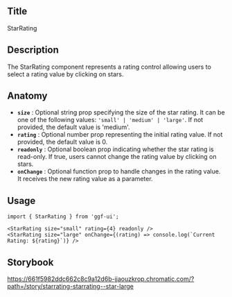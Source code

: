 ## Title

StarRating

## Description

The StarRating component represents a rating control allowing users to select a rating value by clicking on stars.

## Anatomy

- **`size`** : Optional string prop specifying the size of the star rating. It can be one of the following values: `'small' | 'medium' | 'large'`. If not provided, the default value is 'medium'.
- **`rating`** : Optional number prop representing the initial rating value. If not provided, the default value is 0.
- **`readonly`** : Optional boolean prop indicating whether the star rating is read-only. If true, users cannot change the rating value by clicking on stars.
- **`onChange`** : Optional function prop to handle changes in the rating value. It receives the new rating value as a parameter.

## Usage

```tsx
import { StarRating } from 'ggf-ui';
```

```tsx
<StarRating size="small" rating={4} readonly />
<StarRating size="large" onChange={(rating) => console.log(`Current Rating: ${rating}`)} />
```

## Storybook

https://661f5982ddc662c8c9a12d6b-jjaouzkrop.chromatic.com/?path=/story/starrating-starrating--star-large
